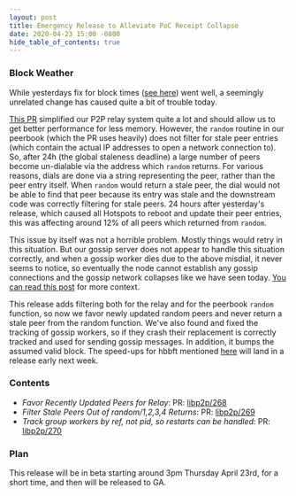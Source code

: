 ```yaml
---
layout: post
title: Emergency Release to Alleviate PoC Receipt Collapse
date: 2020-04-23 15:00 -0800
hide_table_of_contents: true
---
```


### Block Weather

While yesterdays fix for block times
([see here](https://engineering.helium.comhttps://docs.helium.com/blog/2020/04/22/various-times.html))
went well, a seemingly unrelated change has caused quite a bit of trouble today.

<!--truncate-->

[This PR](https://github.com/helium/erlang-libp2p/pull/267) simplified our P2P relay system quite a
lot and should allow us to get better performance for less memory. However, the `random` routine in
our peerbook (which the PR uses heavily) does not filter for stale peer entries (which contain the
actual IP addresses to open a network connection to). So, after 24h (the global staleness deadline)
a large number of peers become un-dialable via the address which `random` returns. For various
reasons, dials are done via a string representing the peer, rather than the peer entry itself. When
`random` would return a stale peer, the dial would not be able to find that peer because its entry
was stale and the downstream code was correctly filtering for stale peers. 24 hours after
yesterday's release, which caused all Hotspots to reboot and update their peer entries, this was
affecting around 12% of all peers which returned from `random`.

This issue by itself was not a horrible problem. Mostly things would retry in this situation. But
our gossip server does not appear to handle this situation correctly, and when a gossip worker dies
due to the above misdial, it never seems to notice, so eventually the node cannot establish any
gossip connections and the gossip network collapses like we have seen today.
[You can read this post](https://engineering.helium.comhttps://docs.helium.com/blog/2020/03/31/sync-fix.html)
for more context.

This release adds filtering both for the relay and for the peerbook `random` function, so now we
favor newly updated random peers and never return a stale peer from the random function. We've also
found and fixed the tracking of gossip workers, so if they crash their replacement is correctly
tracked and used for sending gossip messages. In addition, it bumps the assumed valid block. The
speed-ups for hbbft mentioned
[here](https://engineering.helium.comhttps://docs.helium.com/blog/2020/04/22/various-times.html)
will land in a release early next week.

### Contents

- _Favor Recently Updated Peers for Relay_: PR:
  [libp2p/268](https://github.com/helium/erlang-libp2p/pull/268)
- _Filter Stale Peers Out of random/1,2,3,4 Returns_: PR:
  [libp2p/269](https://github.com/helium/erlang-libp2p/pull/269)
- _Track group workers by ref, not pid, so restarts can be handled_: PR:
  [libp2p/270](https://github.com/helium/erlang-libp2p/pull/270)

### Plan

This release will be in beta starting around 3pm Thursday April 23rd, for a short time, and then
will be released to GA.
